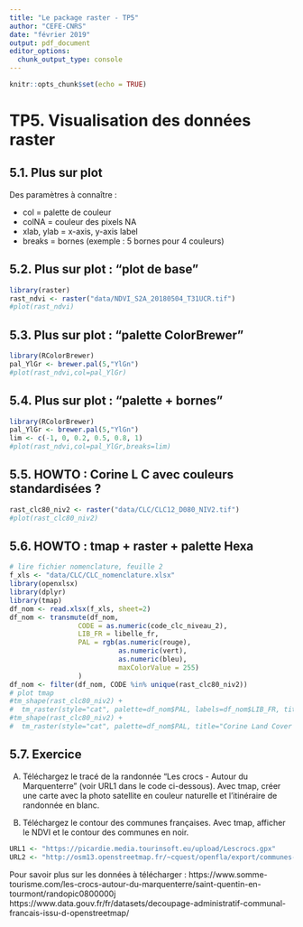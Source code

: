 ```yaml
---
title: "Le package raster - TP5"
author: "CEFE-CNRS"
date: "février 2019"
output: pdf_document
editor_options: 
  chunk_output_type: console
---
```


```r
knitr::opts_chunk$set(echo = TRUE)
```



# TP5. Visualisation des données raster

## 5.1. Plus sur plot
Des paramètres à connaître :

- col = palette de couleur
- colNA = couleur des pixels NA
- xlab, ylab = x-axis, y-axis label
- breaks = bornes (exemple : 5 bornes pour 4 couleurs)

## 5.2. Plus sur plot : "plot de base"
```r
library(raster)
rast_ndvi <- raster("data/NDVI_S2A_20180504_T31UCR.tif")
#plot(rast_ndvi)
```

## 5.3. Plus sur plot : "palette ColorBrewer"
```r
library(RColorBrewer)
pal_YlGr <- brewer.pal(5,"YlGn")
#plot(rast_ndvi,col=pal_YlGr)
```

## 5.4. Plus sur plot : "palette + bornes"
```r
library(RColorBrewer)
pal_YlGr <- brewer.pal(5,"YlGn")
lim <- c(-1, 0, 0.2, 0.5, 0.8, 1)
#plot(rast_ndvi,col=pal_YlGr,breaks=lim)
```

## 5.5. HOWTO : Corine L C avec couleurs standardisées ?
```r
rast_clc80_niv2 <- raster("data/CLC/CLC12_D080_NIV2.tif")
#plot(rast_clc80_niv2)
```


## 5.6. HOWTO : tmap + raster + palette Hexa
```r
# lire fichier nomenclature, feuille 2
f_xls <- "data/CLC/CLC_nomenclature.xlsx"
library(openxlsx)
library(dplyr)
library(tmap)
df_nom <- read.xlsx(f_xls, sheet=2)
df_nom <- transmute(df_nom,
                 CODE = as.numeric(code_clc_niveau_2),
                 LIB_FR = libelle_fr,
                 PAL = rgb(as.numeric(rouge),
                           as.numeric(vert),
                           as.numeric(bleu),
                           maxColorValue = 255)
                 )
df_nom <- filter(df_nom, CODE %in% unique(rast_clc80_niv2))
# plot tmap
#tm_shape(rast_clc80_niv2) +
#  tm_raster(style="cat", palette=df_nom$PAL, labels=df_nom$LIB_FR, title="Corine Land Cover 2012")
#tm_shape(rast_clc80_niv2) +
#  tm_raster(style="cat", palette=df_nom$PAL, title="Corine Land Cover 2012")
```

## 5.7. Exercice

A) Téléchargez le tracé de la randonnée "Les crocs - Autour du Marquenterre" 
(voir URL1 dans le code ci-dessous). Avec tmap, créer une carte avec la photo
satellite en couleur naturelle et l'itinéraire de randonnée en blanc.

B) Téléchargez le contour des communes françaises. Avec tmap, afficher le NDVI
et le contour des communes en noir.

```r
URL1 <- "https://picardie.media.tourinsoft.eu/upload/Lescrocs.gpx"
URL2 <- "http://osm13.openstreetmap.fr/~cquest/openfla/export/communes-20190101-shp.zip"
```

Pour savoir plus sur les données à télécharger :
https://www.somme-tourisme.com/les-crocs-autour-du-marquenterre/saint-quentin-en-tourmont/randopic0800000j
https://www.data.gouv.fr/fr/datasets/decoupage-administratif-communal-francais-issu-d-openstreetmap/

